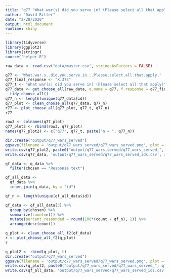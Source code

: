 ```yaml
---
title: "q77 'What war(s) did you serve in? (Please select all that apply)'"
author: "David Ritter"
date: "2/28/2020"
output: html_document
runtime: shiny
---
```


```r
library(tidyverse)
library(ggplot2)
library(stringr)
source("helper.R")
```

```r
raw_data <- read.csv("data/master.csv", stringsAsFactors = FALSE)
```

```r
q77 <- 'What.war.s..did.you.serve.in...Please.select.all.that.apply.'
q77_final_response <- "X.373"
q77_t <- "What war(s) did you serve in? (Please select all that apply)"
q77_data <- get_choose_all(raw_data, q.name = q77, f.response = q77_final_response) %>%
  tidy_choose_all()
q77_n <- length(unique(q77_data$id))
q77_plot <- clean_choose_all(q77_data, q77_n)
r77 <- plot_choose_all(q77_plot, q77_t, q77_n)
r77
```

```r
row3 <- colnames(q77_plot)
q77_plot2 <- rbind(row3, q77_plot)
names(q77_plot2) <- c("q77", q77_t, paste("n = ", q77_n))
```

```r
dir.create("output/q77_wars_served")
ggsave(filename = 'output/q77_wars_served/q77_wars_served.png', plot = r77, device = 'png')
write.csv(q77_plot2, paste0("output/q77_wars_served/q77_wars_served_", q77_n,".csv"), row.names=F)
write.csv(q77_data, 'output/q77_wars_served/q77_wars_served_ids.csv', row.names = FALSE)
```







```r
qf_data <- q_data %>%
  filter(chosen == "Response text")
```

```r
qf_all_data <- 
  qf_data %>%
  inner_join(q_data, by = "id")

qf_n <- length(unique(qf_all_data$id))

qf_data <- qf_all_data[3] %>%
  group_by(chosen) %>%
  summarize(count=n()) %>%
  mutate(percent_responded = round(100*(count / qf_n), 2)) %>%
  arrange(desc(count))
```

```r
q_plot <- clean_choose_all_f2(qf_data)
r <- plot_choose_all_f2(q_plot)
r
```

```r
q_plot2 <- rbind(q_plot, t)
dir.create("output/q77_wars_served")
ggsave(filename = 'output/q77_wars_served/q77_wars_served.png', plot = r, device = 'png')
write.csv(q_plot2, paste0("output/q77_wars_served/q77_wars_served_", qf_n,".csv"), row.names=F)
write.csv(qf_all_data, 'output/q77_wars_served/q77_wars_served_ids.csv', row.names = FALSE)
```


